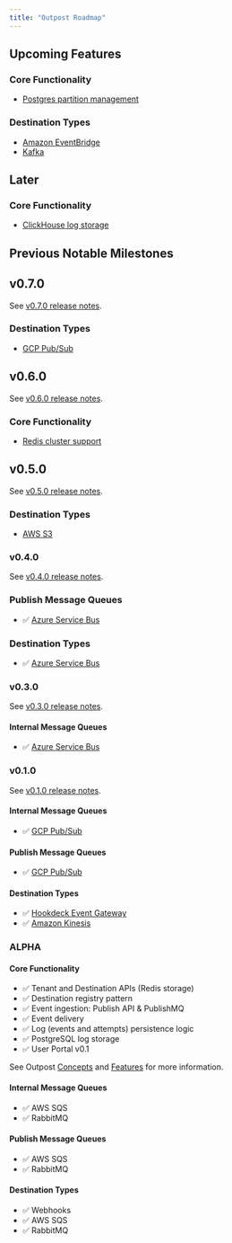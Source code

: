 ```yaml
---
title: "Outpost Roadmap"
---
```


## Upcoming Features

### Core Functionality

- [Postgres partition management](https://github.com/hookdeck/outpost/issues/249)

### Destination Types

- [Amazon EventBridge](https://github.com/hookdeck/outpost/issues/201)
- [Kafka](https://github.com/hookdeck/outpost/issues/141)

## Later

### Core Functionality

- [ClickHouse log storage](https://github.com/hookdeck/outpost/issues/52)

## Previous Notable Milestones

## v0.7.0

See [v0.7.0 release notes](https://github.com/hookdeck/outpost/releases/tag/v0.7.0).

### Destination Types

- [GCP Pub/Sub](https://github.com/hookdeck/outpost/issues/140)

## v0.6.0

See [v0.6.0 release notes](https://github.com/hookdeck/outpost/releases/tag/v0.6.0).

### Core Functionality

- [Redis cluster support](https://github.com/hookdeck/outpost/pull/465)

## v0.5.0

See [v0.5.0 release notes](https://github.com/hookdeck/outpost/releases/tag/v0.5.0).

### Destination Types

- [AWS S3](https://github.com/orgs/hookdeck/projects/21/views/1?filterQuery=s3&pane=issue&itemId=113373337&issue=hookdeck%7Coutpost%7C418)

### v0.4.0

See [v0.4.0 release notes](https://github.com/hookdeck/outpost/releases/tag/v0.4.0).

### Publish Message Queues

- ✅ [Azure Service Bus](https://github.com/hookdeck/outpost/pull/435)

### Destination Types

- ✅ [Azure Service Bus](https://github.com/hookdeck/outpost/issues/241)

### v0.3.0

See [v0.3.0 release notes](https://github.com/hookdeck/outpost/releases/tag/v0.3.0).

#### Internal Message Queues

- ✅ [Azure Service Bus](https://github.com/hookdeck/outpost/pull/425)

### v0.1.0

See [v0.1.0 release notes](https://github.com/hookdeck/outpost/releases/tag/v0.1.0).

#### Internal Message Queues

- ✅ [GCP Pub/Sub](https://github.com/hookdeck/outpost/issues/138)

#### Publish Message Queues

- ✅ [GCP Pub/Sub](https://github.com/hookdeck/outpost/issues/325)

#### Destination Types

- ✅ [Hookdeck Event Gateway](https://github.com/hookdeck/outpost/issues/136)
- ✅ [Amazon Kinesis](https://github.com/hookdeck/outpost/issues/305)

### ALPHA

#### Core Functionality

- ✅ Tenant and Destination APIs (Redis storage)
- ✅ Destination registry pattern
- ✅ Event ingestion: Publish API & PublishMQ
- ✅ Event delivery
- ✅ Log (events and attempts) persistence logic
- ✅ PostgreSQL log storage
- ✅ User Portal v0.1

See Outpost [Concepts](/docs/concepts) and [Features](/docs/features) for more information.

#### Internal Message Queues

- ✅ AWS SQS
- ✅ RabbitMQ

#### Publish Message Queues

- ✅ AWS SQS
- ✅ RabbitMQ

#### Destination Types

- ✅ Webhooks
- ✅ AWS SQS
- ✅ RabbitMQ

<style jsx>
  {`
    h3 {
      border-bottom: 1px solid hsl(var(--foreground) / 0.8);
      margin-top: 2.5rem !important;
      margin-bottom: 1rem !important;
    }
  `}
</style>
